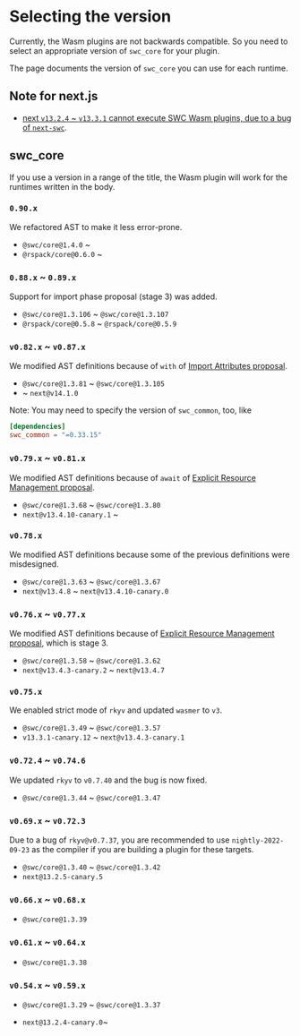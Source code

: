 # Selecting the version

Currently, the Wasm plugins are not backwards compatible.
So you need to select an appropriate version of `swc_core` for your plugin.

The page documents the version of `swc_core` you can use for each runtime.

## Note for next.js

- [next `v13.2.4` ~ `v13.3.1` cannot execute SWC Wasm plugins, due to a bug of `next-swc`](https://github.com/vercel/next.js/issues/46989#issuecomment-1486989081).

## swc_core

If you use a version in a range of the title, the Wasm plugin will work for the runtimes written in the body.

### `0.90.x`

We refactored AST to make it less error-prone.

- `@swc/core@1.4.0` ~
- `@rspack/core@0.6.0` ~


### `0.88.x` ~ `0.89.x`

Support for import phase proposal (stage 3) was added.

- `@swc/core@1.3.106` ~ `@swc/core@1.3.107`
- `@rspack/core@0.5.8` ~ `@rspack/core@0.5.9`

### `v0.82.x` ~ `v0.87.x`

We modified AST definitions because of `with` of [Import Attributes proposal](https://github.com/tc39/proposal-import-attributes).

- `@swc/core@1.3.81` ~ `@swc/core@1.3.105`
- ~ `next@v14.1.0`

Note: You may need to specify the version of `swc_common`, too, like

```toml
[dependencies]
swc_common = "=0.33.15"
```



### `v0.79.x` ~ `v0.81.x`

We modified AST definitions because of `await` of [Explicit Resource Management proposal](https://github.com/tc39/proposal-explicit-resource-management).

- `@swc/core@1.3.68` ~ `@swc/core@1.3.80`
- `next@v13.4.10-canary.1` ~

### `v0.78.x`

We modified AST definitions because some of the previous definitions were misdesigned.

- `@swc/core@1.3.63` ~ `@swc/core@1.3.67`
- `next@v13.4.8` ~ `next@v13.4.10-canary.0`

### `v0.76.x` ~ `v0.77.x`

We modified AST definitions because of [Explicit Resource Management proposal](https://github.com/tc39/proposal-explicit-resource-management), which is stage 3.

- `@swc/core@1.3.58` ~ `@swc/core@1.3.62`
- `next@v13.4.3-canary.2` ~ `next@v13.4.7`

### `v0.75.x`

We enabled strict mode of `rkyv` and updated `wasmer` to `v3`.

- `@swc/core@1.3.49` ~ `@swc/core@1.3.57`
- `v13.3.1-canary.12` ~ `next@v13.4.3-canary.1`

### `v0.72.4` ~ `v0.74.6`

We updated `rkyv` to `v0.7.40` and the bug is now fixed.

- `@swc/core@1.3.44` ~ `@swc/core@1.3.47`

### `v0.69.x` ~ `v0.72.3`

Due to a bug of `rkyv@v0.7.37`, you are recommended to use `nightly-2022-09-23` as the compiler if you are building a plugin for these targets.

- `@swc/core@1.3.40` ~ `@swc/core@1.3.42`
- `next@13.2.5-canary.5`

### `v0.66.x` ~ `v0.68.x`

- `@swc/core@1.3.39`

### `v0.61.x` ~ `v0.64.x`

- `@swc/core@1.3.38`

### `v0.54.x` ~ `v0.59.x`

- `@swc/core@1.3.29` ~ `@swc/core@1.3.37`

- `next@13.2.4-canary.0`~
